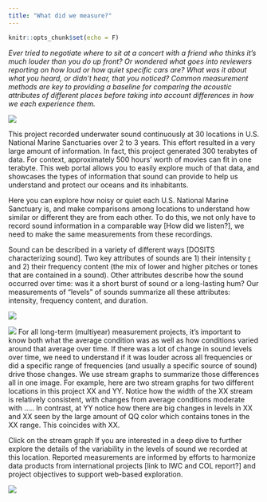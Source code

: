 ```yaml
---
title: "What did we measure?"
---
```


```r
knitr::opts_chunk$set(echo = F)
```

_Ever tried to negotiate where to sit at a concert with a friend who thinks it’s much louder than you do up front? Or wondered what goes into reviewers reporting on how loud or how quiet specific cars are? What was it about what you heard, or didn’t hear, that you noticed? Common measurement methods are key to providing a baseline for comparing the acoustic attributes of different places before taking into account differences in how we each experience them._

![](./images/image4.png)

This project recorded underwater sound continuously at 30 locations in U.S. National Marine Sanctuaries over 2 to 3 years. This effort resulted in a very large amount of information. In fact, this project generated 300 terabytes of data. For context, approximately 500 hours’ worth of movies can fit in one terabyte. This web portal allows you to easily explore much of that data, and showcases the types of information that sound can provide to help us understand and protect our oceans and its inhabitants.

Here you can explore how noisy or quiet each U.S. National Marine Sanctuary is, and make comparisons among locations to understand how similar or different they are from each other. To do this, we not only have to record sound information in a comparable way [How did we listen?], we need to make the same measurements from these recordings.

Sound can be described in a variety of different ways [DOSITS characterizing sound]. Two key attributes of sounds are 1) their intensity [r](how much pressure or energy they contain, which we experience as “loudness”) and 2) their frequency content (the mix of lower and higher pitches or tones that are contained in a sound). Other attributes describe how the sound occurred over time: was it a short burst of sound or a long-lasting hum? Our measurements of “levels” of sounds summarize all these attributes: intensity, frequency content, and duration.

![](./images/image6.png)

![](./images/image12.png)
For all long-term (multiyear) measurement projects, it’s important to know both what the average condition was as well as how conditions varied around that average over time. If there was a lot of change in sound levels over time, we need to understand if it was louder across all frequencies or did a specific range of frequencies (and usually a specific source of sound) drive those changes. We use stream graphs to summarize those differences all in one image. For example, here are two stream graphs for two different locations in this project XX and YY. Notice how the width of the XX stream is relatively consistent, with changes from average conditions moderate with ….. In contrast, at YY notice how there are big changes in levels in XX and XX seen by the large amount of QQ color which contains tones in the XX range. This coincides with XX.

Click on the stream graph If you are interested in a deep dive  to further explore the details of the variability in the levels of sound we recorded at this location. Reported measurements are informed by efforts to harmonize data products from international projects [link to IWC and COL report?] and project objectives to support web-based exploration.

![](./images/image11.png)

